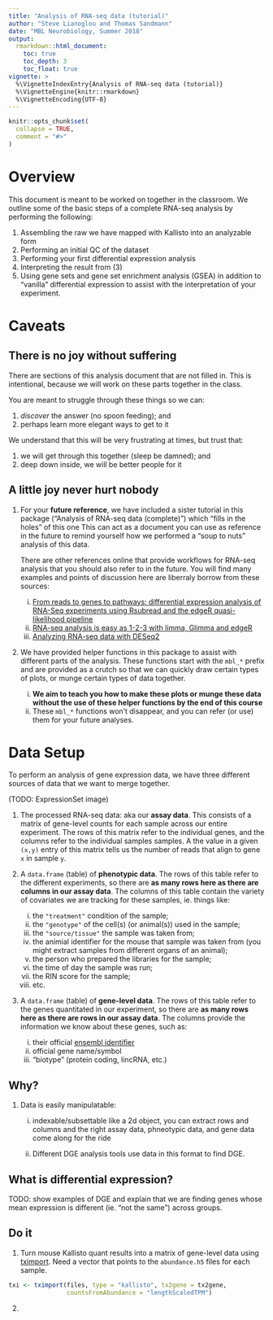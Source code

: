 ```yaml
---
title: "Analysis of RNA-seq data (tutorial)"
author: "Steve Lianoglou and Thomas Sandmann"
date: "MBL Neurobiology, Summer 2018"
output: 
  rmarkdown::html_document:
    toc: true
    toc_depth: 3
    toc_float: true
vignette: >
  %\VignetteIndexEntry{Analysis of RNA-seq data (tutorial)}
  %\VignetteEngine{knitr::rmarkdown}
  %\VignetteEncoding{UTF-8}
---
```


```r
knitr::opts_chunk$set(
  collapse = TRUE,
  comment = "#>"
)
```

# Overview

This document is meant to be worked on together in the classroom. We outline
some of the basic steps of a complete RNA-seq analysis by performing the
following:

1. Assembling the raw we have mapped with Kallisto into an analyzable form
2. Performing an initial QC of the dataset
3. Performing your first differential expression analysis
4. Interpreting the result from (3)
5. Using gene sets and gene set enrichment analysis (GSEA) in addition to
   "vanilla" differential expression to assist with the interpretation of
   your experiment.

# Caveats

## There is no joy without suffering

There are sections of this analysis document that are not filled in. This is
intentional, because we will work on these parts together in the class. 

You are meant to struggle through these things so we can:

1. *discover* the answer (no spoon feeding); and
2. perhaps learn more elegant ways to get to it

We understand that this will be very frustrating at times, but trust that:

1. we will get through this together (sleep be damned); and
2. deep down inside, we will be better people for it

## A little joy never hurt nobody

1. For your **future reference**, we have included a sister tutorial in this
   package ("Analysis of RNA-seq data (complete)") which "fills in the holes"
   of this one This can act as a document you can use as reference in the future
   to remind yourself how we performed a "soup to nuts" analysis of this data.
   
   There are other references online that provide workflows for RNA-seq analysis
   that you should also refer to in the future. You will find many examples and
   points of discussion here are liberraly borrow from these sources:
   
   i. [From reads to genes to pathways: differential expression analysis of
       RNA-Seq experiments using Rsubread and the edgeR quasi-likelihood
       pipeline][qlftut]
   ii. [RNA-seq analysis is easy as 1-2-3 with limma, Glimma and edgeR][glimmatut]
   iii. [Analyzing RNA-seq data with DESeq2][deseq2tut]

2. We have provided helper functions in this package to assist with different
   parts of the analysis. These functions start with the `mbl_*` prefix and are
   provided as a crutch so that we can quickly draw certain types of plots, or
   munge certain types of data together.
   
   i.  **We aim to teach you how to make these plots or munge these data 
       without the use of these helper functions by the end of this course**
   ii. These `mbl_*` functions won't disappear, and you can refer (or use)
       them for your future analyses.

# Data Setup

To perform an analysis of gene expression data, we have three different sources
of data that we want to merge together.

(TODO: ExpressionSet image)

1. The processed RNA-seq data: aka our **assay data**. This consists of a matrix
   of gene-level counts for each sample across our entire experiment. The rows
   of this matrix refer to the individual genes, and the columns refer to the
   individual samples samples. A the value in a given `(x,y)` entry of this
   matrix tells us the number of reads that align to gene `x` in sample `y`.

2. A `data.frame` (table) of **phenotypic data**. The rows of this table refer
   to the different experiments, so there are **as many rows here as there are
   columns in our assay data**. The columns of this table contain the variety of
   covariates we are tracking for these samples, ie. things like:
   
   i. the `"treatment"` condition of the sample;
   ii. the `"genotype"` of the cell(s) (or animal(s)) used in the sample;
   iii. the `"source/tissue"` the sample was taken from;
   iv. the animial identifier for the mouse that sample was taken from
       (you might extract samples from different organs of an animal);
   iv. the person who prepared the libraries for the sample;
   v. the time of day the sample was run;
   vi. the RIN score for the sample;
   vii. etc.

3. A `data.frame` (table) of **gene-level data**. The rows of this table refer
   to the genes quantitated in our experiment, so there are **as many rows here
   as there are rows in our assay data**. The columns provide the information
   we know about these genes, such as:
   
   i. their official [ensembl identifier][ensid]
   ii. official gene name/symbol
   iii. "biotype" (protein coding, lincRNA, etc.)

## Why?

1. Data is easily manipulatable:

   i. indexable/subsettable like a 2d object, you can extract rows and columns
      and the right assay data, phneotypic data, and gene data come along
      for the ride
      
   ii. Different DGE analysis tools use data in this format to find DGE.

## What is differential expression?

TODO: show examples of DGE and explain that we are finding genes whose
      mean expression is different (ie. "not the same") across groups.

## Do it

1. Turn mouse Kallisto quant results into a matrix of gene-level data using
   [tximport][tximport]. Need a vector that points to the `abundance.h5` files
   for each sample.

```r
txi <- tximport(files, type = "kallisto", tx2gene = tx2gene,
                countsFromAbundance = "lengthScaledTPM")
```

2. 


[//]: # References =============================================================

[deseq2tut]: http://bioconductor.org/packages/release/bioc/vignettes/DESeq2/inst/doc/DESeq2.html
[ensid]: https://uswest.ensembl.org/Help/Faq?id=488
[glimmatut]: https://f1000research.com/articles/5-1408/v2
[qlftut]: https://f1000research.com/articles/5-1438/v2
[tximport]: http://bioconductor.org/packages/release/bioc/vignettes/tximport/inst/doc/tximport.html

